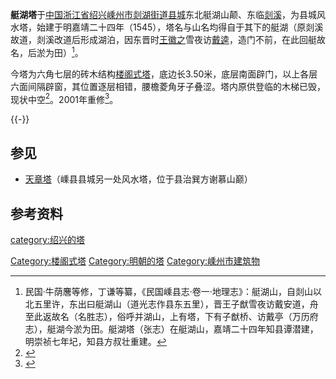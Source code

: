 {{文物保护单位
| 级别 = 省级
| 省区市 = 浙江省
| 名称 = 艇湖塔
| 图片 = [[File:Tinghu_Pagoda_10_2017-03.jpg|220px]]<br><small>东北面，2017年3月</small>
| 编号 = 7-45
| 分类 = 古建筑
| 时代 = 明
| 所在 = [[绍兴市|绍兴市]][[嵊州市|嵊州市]]
| 登录 = 2017年1月
}}
'''艇湖塔'''于[[中国|中国]][[浙江省|浙江省]][[绍兴市|绍兴]][[嵊州市|嵊州市]][[剡湖街道|剡湖街道]][[嵊县城墙|县城]]东北艇湖山颠、东临[[剡溪|剡溪]]，为县城风水塔，始建于明嘉靖二十四年（1545），塔名与山名均得自于其下的艇湖（原剡溪故道，剡溪改道后形成湖泊，因东晋时[[王徽之|王徽之]]雪夜访[[戴逵|戴逵]]，造门不前，在此回艇故名，后淤为田）<ref>民国·牛荫麐等修，丁谦等纂，《民国嵊县志·卷一·地理志》：艇湖山，自剡山以北五里许，东出曰艇湖山（道光志作县东五里），晋王子猷雪夜访戴安道，舟至此返故名（名胜志），俗呼并湖山，上有塔，下有子猷桥、访戴亭（万历府志），艇湖今淤为田。艇湖塔（张志）在艇湖山，嘉靖二十四年知县谭潜建，明崇祯七年圮，知县方叔壮重建。</ref>。

今塔为六角七层的砖木结构[[楼阁式塔|楼阁式塔]]，底边长3.50米，底层南面辟门，以上各层六面间隔辟窗，其位置逐层相错，腰檐菱角牙子叠涩。塔内原供登临的木梯已毁，现状中空<ref>{{cite web|url=http://www.sx.gov.cn/col/col1406/index.html|title=《绍兴市志·文物古迹·历史建筑》|accessdate=2017-04-12|work=|publisher=绍兴市政府|archiveurl=https://web.archive.org/web/20160304084556/http://www.sx.gov.cn/col/col1406/index.html|archivedate=2016-03-04|deadurl=yes}}</ref>。2001年重修<ref>{{cite web|url=http://www.szzj.gov.cn/art/2017/3/24/art_25_1952.html|title=《艇湖与艇湖塔》|accessdate=2017-04-07|work=|publisher=嵊州市政府|archive-url=https://web.archive.org/web/20170412144141/http://www.szzj.gov.cn/art/2017/3/24/art_25_1952.html|archive-date=2017-04-12|dead-url=yes}}</ref>。

{{multiple image
| align  = left
| width1 = 400
| image1 = Ting Lake in Sheng County 1828.jpg
| caption1 = 清道光八年（1828）《嵊县志》艇湖图，可见艇湖塔、子猷桥和城墙等
}}
{{-}}
==参见==
*[[天章塔|天章塔]]（嵊县县城另一处风水塔，位于县治巽方谢慕山巅）
==参考资料==
{{reflist|2}}
{{DEFAULTSORT:T艇}}
{{commons|Category:Tinghu Pagoda}}
{{绍兴市境内的浙江省文物保护单位}}
[[Category:楼阁式塔|Category:楼阁式塔]]
[[Category:明朝的塔|Category:明朝的塔]]
[[category:绍兴的塔|category:绍兴的塔]]
[[Category:嵊州市建筑物|Category:嵊州市建筑物]]
